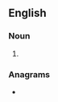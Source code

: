 ==English==

===Noun===
{{head|en|noun plural form}}

# {{plural of|rental|lang=en}}

===Anagrams===
* {{anagrams|en|a=aelnrst|Antlers|Lenarts|antlers|reslant|saltern|sternal}}